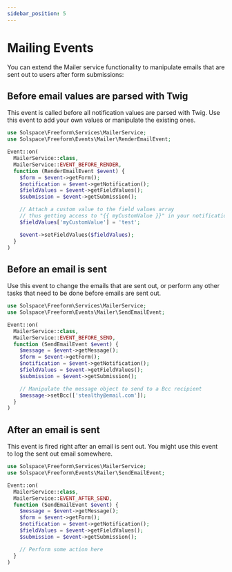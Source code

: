 ```yaml
---
sidebar_position: 5
---
```


# Mailing Events

You can extend the Mailer service functionality to manipulate emails that are sent out to users after form submissions:

## Before email values are parsed with Twig

This event is called before all notification values are parsed with Twig. Use this event to add your own values or manipulate the existing ones.

```php showLineNumbers
use Solspace\Freeform\Services\MailerService;
use Solspace\Freeform\Events\Mailer\RenderEmailEvent;

Event::on(
  MailerService::class,
  MailerService::EVENT_BEFORE_RENDER,
  function (RenderEmailEvent $event) {
    $form = $event->getForm();
    $notification = $event->getNotification();
    $fieldValues = $event->getFieldValues();
    $submission = $event->getSubmission();

    // Attach a custom value to the field values array
    // thus getting access to "{{ myCustomValue }}" in your notification twig template
    $fieldValues['myCustomValue'] = 'test';

    $event->setFieldValues($fieldValues);
  }
)
```

## Before an email is sent

Use this event to change the emails that are sent out, or perform any other tasks that need to be done before emails are sent out.

```php showLineNumbers
use Solspace\Freeform\Services\MailerService;
use Solspace\Freeform\Events\Mailer\SendEmailEvent;

Event::on(
  MailerService::class,
  MailerService::EVENT_BEFORE_SEND,
  function (SendEmailEvent $event) {
    $message = $event->getMessage();
    $form = $event->getForm();
    $notification = $event->getNotification();
    $fieldValues = $event->getFieldValues();
    $submission = $event->getSubmission();

    // Manipulate the message object to send to a Bcc recipient
    $message->setBcc(['stealthy@email.com']);
  }
)
```

## After an email is sent

This event is fired right after an email is sent out. You might use this event to log the sent out email somewhere.

```php showLineNumbers
use Solspace\Freeform\Services\MailerService;
use Solspace\Freeform\Events\Mailer\SendEmailEvent;

Event::on(
  MailerService::class,
  MailerService::EVENT_AFTER_SEND,
  function (SendEmailEvent $event) {
    $message = $event->getMessage();
    $form = $event->getForm();
    $notification = $event->getNotification();
    $fieldValues = $event->getFieldValues();
    $submission = $event->getSubmission();

    // Perform some action here
  }
)
```

